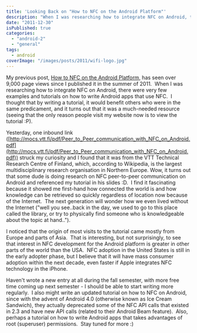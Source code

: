```yaml
---
title: 'Looking Back on "How to NFC on the Android Platform"'
description: "When I was researching how to integrate NFC on Android, there were very few examples and tutorials on how to write Android apps that use NFC.  I thought that by writing a tutorial, it would benefit others who were in the same predicament, and it turns out that it was a much-needed resource (seeing that the only reason people visit my website now is to view the tutorial :P)."
date: "2011-12-30"
isPublished: true
categories:
  - "android-2"
  - "general"
tags:
  - android
coverImage: "/images/posts/2011/wifi-logo.jpg"
---
```


My previous post, [How to NFC on the Android Platform](http://www.jessechen.net/blog/how-to-nfc-on-the-android-platform/ "How to NFC on the Android Platform"), has seen over 9,000 page views since I published it in the summer of 2011.  When I was researching how to integrate NFC on Android, there were very few examples and tutorials on how to write Android apps that use NFC.  I thought that by writing a tutorial, it would benefit others who were in the same predicament, and it turns out that it was a much-needed resource (seeing that the only reason people visit my website now is to view the tutorial :P).

Yesterday, one inbound link ([http://mocs.vtt.fi/pdf/Peer_to_Peer_communication_with_NFC_on_Android.pdf](http://mocs.vtt.fi/pdf/Peer_to_Peer_communication_with_NFC_on_Android.pdf)) struck my curiosity and I found that it was from the VTT Technical Research Centre of Finland, which, according to Wikipedia, is the largest multidisciplinary research organisation in Northern Europe. Wow, it turns out that some dude is doing research on NFC peer-to-peer communication on Android and referenced my tutorial in his slides :D.  I find it fascinating because it showed me first-hand how connected the world is and how knowledge can be retrieved so quickly regardless of location now because of the Internet.  The next generation will wonder how we even lived without the Internet ("well you see..back in the day, we used to go to this place called the library, or try to physically find someone who is knowledgeable about the topic at hand..").

I noticed that the origin of most visits to the tutorial came mostly from Europe and parts of Asia.  That is interesting, but not surprisingly, to see that interest in NFC development for the Android platform is greater in other parts of the world than the USA.  NFC adoption in the United States is still in the early adopter phase, but I believe that it will have mass consumer adoption within the next decade, even faster if Apple integrates NFC technology in the iPhone.

Haven't wrote a new entry at all during the fall semester, with more free time coming up next semester - I should be able to start writing more regularly.  I also might write an updated tutorial on how to NFC on Android, since with the advent of Android 4.0 (otherwise known as Ice Cream Sandwich), they actually deprecated some of the NFC API calls that existed in 2.3 and have new API calls (related to their Android Beam feature).  Also, perhaps a tutorial on how to write Android apps that takes advantages of root (superuser) permissions.  Stay tuned for more :)
